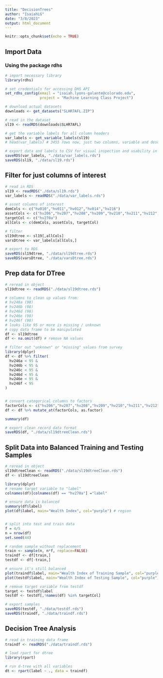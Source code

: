 ```yaml
---
title: "DecisionTrees"
author: "IsaiahLG"
date: "3/8/2023"
output: html_document
---
```


```r
knitr::opts_chunk$set(echo = TRUE)
```


## Import Data

### Using the package rdhs
```r
# import necessary library
library(rdhs)

# set credentials for accessing DHS API
set_rdhs_config(email = "isaiah.lyons-galante@colorado.edu",
                project = "Machine Learning Class Project")

# download actual datasets
downloads <- get_datasets("SLHR7AFL.ZIP")

# read in the dataset
sl19 <- readRDS(downloads$SLHR7AFL)

# get the variable labels for all column headers
var_labels <- get_variable_labels(sl19)
# head(var_labels) # 3455 rows now, just two columns, variable and description

# export data and labels to CSV for visual inspection and usability in other programs
saveRDS(var_labels, "./data/var_labels.rds")
saveRDS(sl19, "./data/sl19.rds")
```

## Filter for just columns of interest
```r
# read in RDS
sl19 <- readRDS("./data/sl19.rds")
var_labels <- readRDS("./data/var_labels.rds")

# asset columns of interest
demCols <- c("hv010","hv011","hv012","hv014","hv216")
assetCols <- c("hv206","hv207","hv208","hv209","hv210","hv211","hv212","hv221","hv227","hv243a","hv243b","hv243c","hv243d","hv243e","hv246a","hv246b","hv246c","hv246d","hv246e","hv246f","hv247")
targetCol <- c("hv270a")
allCols <- c(demCols, assetCols, targetCol)

# filter
sl19dtree <- sl19[,allCols]
varsDtree <- var_labels[allCols,]

# export to RDS
saveRDS(sl19dtree, "./data/sl19dtree.rds")
saveRDS(varsDtree, "./data/varsDtree.rds")
```

## Prep data for DTree
```r
# reread in object
sl19dtree <- readRDS("./data/sl19dtree.rds")

# columns to clean up values from:
# hv246a (98)
# hv246b (98)
# hv246d (98)
# hv246e (98)
# hv246f (98)
# looks like 95 or more is missing / unknown
# copy data frame to be manipulated
df <- sl19dtree
df <- na.omit(df) # remove NA values

# filter out "unknown" or "missing" values from survey
library(dplyr)
df <- df %>% filter(
  hv246a < 95 &
  hv246b < 95 &
  hv246c < 95 &
  hv246d < 95 &
  hv246e < 95 &
  hv246f < 95
)


# convert categorical columns to factors
factorCols <- c("hv206","hv207","hv208","hv209","hv210","hv211","hv212","hv221","hv227","hv243a","hv243b","hv243c","hv243d","hv243e", "hv247","hv270a")
df <- df %>% mutate_at(factorCols, as.factor)

summary(df)

# export clean record data format
saveRDS(df, "./data/sl19dtreeClean.rds")
```

## Split Data into Balanced Training and Testing Samples
```r
# reread in object
sl19dtreeClean <- readRDS("./data/sl19dtreeClean.rds")
df <- sl19dtreeClean

library(dplyr)
# rename target variable to "label"
colnames(df)[colnames(df) == "hv270a"] ="label"

# ensure data is balanced
summary(df$label)
plot(df$label, main="Wealth Index", col="purple") # region


# split into test and train data
f = 4/5
n = nrow(df)
set.seed(44)

# random sample without replacement
train <- sample(n, n*f, replace=FALSE)
traindf <- df[train,]
testdf <- df[-train,]

# ensure it's still balanced
plot(traindf$label, main="Wealth Index of Training Sample", col="purple") # region
plot(testdf$label, main="Wealth Index of Testing Sample", col="purple") # region

# remove target variable from testdf
target <- testdf$label
testdf <- testdf[,!names(df) %in% targetCol]

# export samples
saveRDS(testdf, "./data/testdf.rds")
saveRDS(traindf, "./data/traindf.rds")
```

## Decision Tree Analysis
```r
# read in training data frame
traindf <- readRDS("./data/traindf.rds")

# load rpart for dtree
library(rpart)

# run d-tree with all variables
dt <- rpart(label ~ ., data = traindf)
```